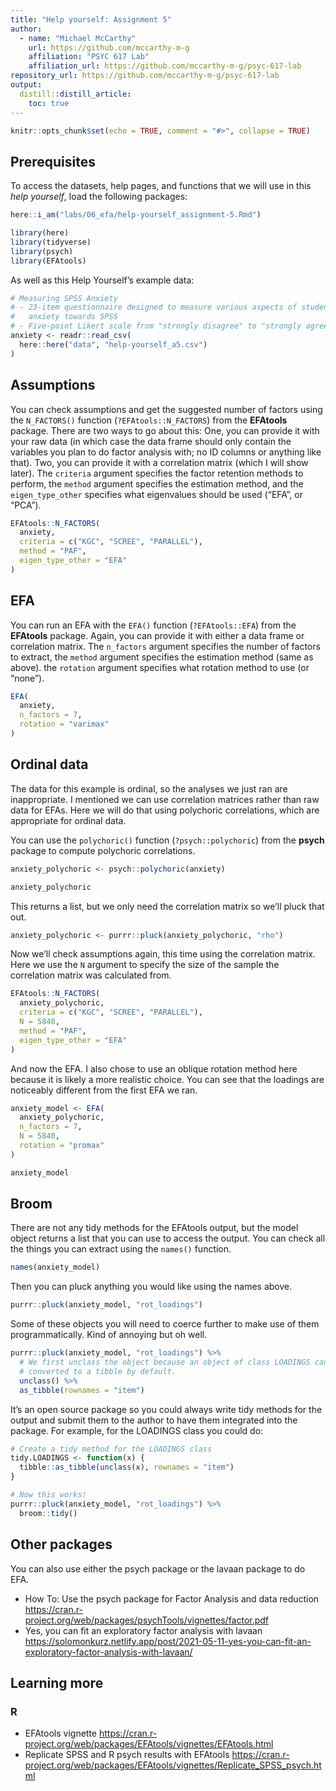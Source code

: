 ```yaml
---
title: "Help yourself: Assignment 5"
author:
  - name: "Michael McCarthy"
    url: https://github.com/mccarthy-m-g
    affiliation: "PSYC 617 Lab"
    affiliation_url: https://github.com/mccarthy-m-g/psyc-617-lab
repository_url: https://github.com/mccarthy-m-g/psyc-617-lab
output:
  distill::distill_article:
    toc: true
---
```


```r
knitr::opts_chunk$set(echo = TRUE, comment = "#>", collapse = TRUE)
```

## Prerequisites

To access the datasets, help pages, and functions that we will use in this *help yourself*, load the following packages:

```r
here::i_am("labs/06_efa/help-yourself_assignment-5.Rmd")

library(here)
library(tidyverse)
library(psych)
library(EFAtools)
```

As well as this Help Yourself's example data:

```r
# Measuring SPSS Anxiety
# - 23-item questionnaire designed to measure various aspects of student
#   anxiety towards SPSS
# - Five-point Likert scale from "strongly disagree" to "strongly agree"
anxiety <- readr::read_csv(
  here::here("data", "help-yourself_a5.csv")
)
```

## Assumptions

You can check assumptions and get the suggested number of factors using the `N_FACTORS()` function (`?EFAtools::N_FACTORS`) from the **EFAtools** package. There are two ways to go about this: One, you can provide it with your raw data (in which case the data frame should only contain the variables you plan to do factor analysis with; no ID columns or anything like that). Two, you can provide it with a correlation matrix (which I will show later). The `criteria` argument specifies the factor retention methods to perform, the `method` argument specifies the estimation method, and the `eigen_type_other` specifies what eigenvalues should be used ("EFA", or "PCA").

```r
EFAtools::N_FACTORS(
  anxiety,
  criteria = c("KGC", "SCREE", "PARALLEL"),
  method = "PAF",
  eigen_type_other = "EFA"
)
```

## EFA

You can run an EFA with the `EFA()` function (`?EFAtools::EFA`) from the **EFAtools** package. Again, you can provide it with either a data frame or correlation matrix. The `n_factors` argument specifies the number of factors to extract, the `method` argument specifies the estimation method (same as above). the `rotation` argument specifies what rotation method to use (or "none").

```r
EFA(
  anxiety,
  n_factors = 7,
  rotation = "varimax"
)
```

## Ordinal data

The data for this example is ordinal, so the analyses we just ran are inappropriate. I mentioned we can use correlation matrices rather than raw data for EFAs. Here we will do that using polychoric correlations, which are appropriate for ordinal data.

You can use the `polychoric()` function (`?psych::polychoric`) from the **psych** package to compute polychoric correlations.

```r
anxiety_polychoric <- psych::polychoric(anxiety)

anxiety_polychoric
```

This returns a list, but we only need the correlation matrix so we'll pluck that out.

```r
anxiety_polychoric <- purrr::pluck(anxiety_polychoric, "rho")
```

Now we'll check assumptions again, this time using the correlation matrix. Here we use the `N` argument to specify the size of the sample the correlation matrix was calculated from.

```r
EFAtools::N_FACTORS(
  anxiety_polychoric,
  criteria = c("KGC", "SCREE", "PARALLEL"),
  N = 5840,
  method = "PAF",
  eigen_type_other = "EFA"
)
```

And now the EFA. I also chose to use an oblique rotation method here because it is likely a more realistic choice. You can see that the loadings are noticeably different from the first EFA we ran.

```r
anxiety_model <- EFA(
  anxiety_polychoric,
  n_factors = 7,
  N = 5840,
  rotation = "promax"
)

anxiety_model
```

## Broom

There are not any tidy methods for the EFAtools output, but the model object returns a list that you can use to access the output. You can check all the things you can extract using the `names()` function.

```r
names(anxiety_model)
```

Then you can pluck anything you would like using the names above.

```r
purrr::pluck(anxiety_model, "rot_loadings")
```

Some of these objects you will need to coerce further to make use of them programmatically. Kind of annoying but oh well.

```r
purrr::pluck(anxiety_model, "rot_loadings") %>% 
  # We first unclass the object because an object of class LOADINGS cannot be
  # converted to a tibble by default. 
  unclass() %>% 
  as_tibble(rownames = "item")
```

It's an open source package so you could always write tidy methods for the output and submit them to the author to have them integrated into the package. For example, for the LOADINGS class you could do:

```r
# Create a tidy method for the LOADINGS class
tidy.LOADINGS <- function(x) {
  tibble::as_tibble(unclass(x), rownames = "item")
}

# Now this works!
purrr::pluck(anxiety_model, "rot_loadings") %>% 
  broom::tidy()
```

## Other packages

You can also use either the psych package or the lavaan package to do EFA.

- How To: Use the psych package for Factor Analysis and data reduction <https://cran.r-project.org/web/packages/psychTools/vignettes/factor.pdf>
- Yes, you can fit an exploratory factor analysis with lavaan <https://solomonkurz.netlify.app/post/2021-05-11-yes-you-can-fit-an-exploratory-factor-analysis-with-lavaan/>

## Learning more

### R

- EFAtools vignette <https://cran.r-project.org/web/packages/EFAtools/vignettes/EFAtools.html>
- Replicate SPSS and R psych results with EFAtools <https://cran.r-project.org/web/packages/EFAtools/vignettes/Replicate_SPSS_psych.html>
